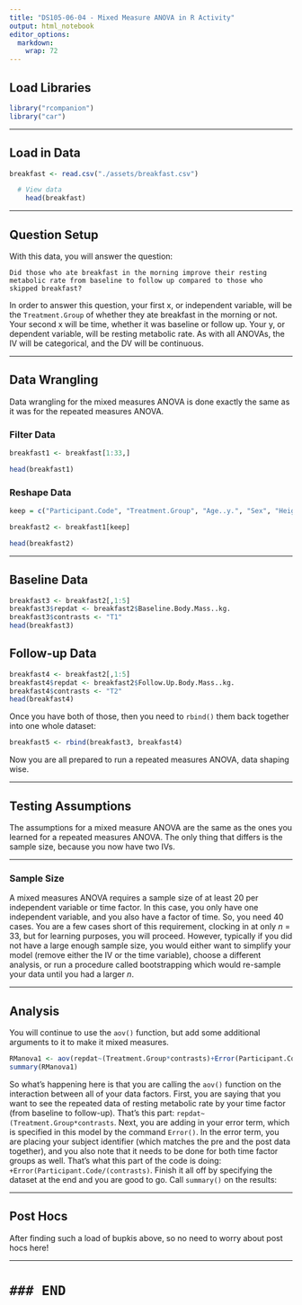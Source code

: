 ```yaml
---
title: "DS105-06-04 - Mixed Measure ANOVA in R Activity"
output: html_notebook
editor_options: 
  markdown: 
    wrap: 72
---
```


## Load Libraries

```r
library("rcompanion")
library("car")
```

------------------------------------------------------------------------

## Load in Data

```r
breakfast <- read.csv("./assets/breakfast.csv")

  # View data
    head(breakfast)
```

------------------------------------------------------------------------

## Question Setup

With this data, you will answer the question:

    Did those who ate breakfast in the morning improve their resting metabolic rate from baseline to follow up compared to those who skipped breakfast?  

In order to answer this question, your first x, or independent variable,
will be the `Treatment.Group` of whether they ate breakfast in the
morning or not. Your second x will be time, whether it was baseline or
follow up. Your y, or dependent variable, will be resting metabolic
rate. As with all ANOVAs, the IV will be categorical, and the DV will be
continuous.

------------------------------------------------------------------------

## Data Wrangling

Data wrangling for the mixed measures ANOVA is done exactly the same as
it was for the repeated measures ANOVA.

### Filter Data

```r
breakfast1 <- breakfast[1:33,]

head(breakfast1)
```

### Reshape Data

```r
keep = c("Participant.Code", "Treatment.Group", "Age..y.", "Sex", "Height..m.", "Baseline.Body.Mass..kg.", "Follow.Up.Body.Mass..kg.")

breakfast2 <- breakfast1[keep]

head(breakfast2)
```

------------------------------------------------------------------------

## Baseline Data

```r
breakfast3 <- breakfast2[,1:5]
breakfast3$repdat <- breakfast2$Baseline.Body.Mass..kg.
breakfast3$contrasts <- "T1"
head(breakfast3)
```

## Follow-up Data

```r
breakfast4 <- breakfast2[,1:5]
breakfast4$repdat <- breakfast2$Follow.Up.Body.Mass..kg.
breakfast4$contrasts <- "T2"
head(breakfast4)
```

Once you have both of those, then you need to `rbind()` them back
together into one whole dataset:

```r
breakfast5 <- rbind(breakfast3, breakfast4)
```

Now you are all prepared to run a repeated measures ANOVA, data shaping
wise.

------------------------------------------------------------------------

## **Testing Assumptions**

The assumptions for a mixed measure ANOVA are the same as the ones you
learned for a repeated measures ANOVA. The only thing that differs is
the sample size, because you now have two IVs.

------------------------------------------------------------------------

### **Sample Size**

A mixed measures ANOVA requires a sample size of at least 20 per
independent variable or time factor. In this case, you only have one
independent variable, and you also have a factor of time. So, you need
40 cases. You are a few cases short of this requirement, clocking in at
only *n* = 33, but for learning purposes, you will proceed. However,
typically if you did not have a large enough sample size, you would
either want to simplify your model (remove either the IV or the time
variable), choose a different analysis, or run a procedure called
bootstrapping which would re-sample your data until you had a larger
*n*.

------------------------------------------------------------------------

## Analysis

You will continue to use the `aov()` function, but add some additional
arguments to it to make it mixed measures.

```r
RManova1 <- aov(repdat~(Treatment.Group*contrasts)+Error(Participant.Code/(contrasts)), breakfast5)
summary(RManova1)
```

So what's happening here is that you are calling the `aov()` function on
the interaction between all of your data factors. First, you are saying
that you want to see the repeated data of resting metabolic rate by your
time factor (from baseline to follow-up). That's this part:
`repdat~(Treatment.Group*contrasts`. Next, you are adding in your error
term, which is specified in this model by the command `Error()`. In the
error term, you are placing your subject identifier (which matches the
pre and the post data together), and you also note that it needs to be
done for both time factor groups as well. That's what this part of the
code is doing: `+Error(Participant.Code/(contrasts)`. Finish it all off
by specifying the dataset at the end and you are good to go. Call
`summary()` on the results:

------------------------------------------------------------------------

## Post Hocs

After finding such a load of bupkis above, so no need to worry about
post hocs here!

------------------------------------------------------------------------

# `### END` 
